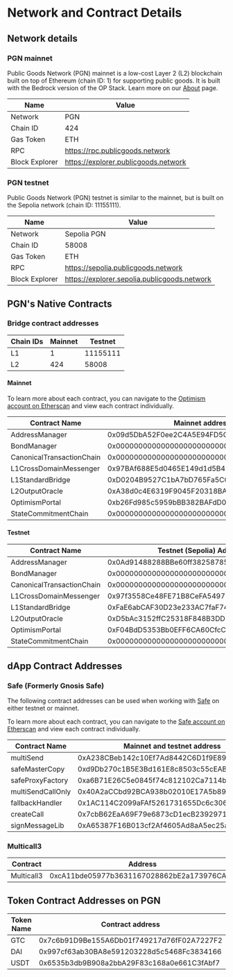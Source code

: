 # Network and Contract Details

## Network details

### PGN mainnet

Public Goods Network (PGN) mainnet is a low-cost Layer 2 (L2) blockchain built on top of Ethereum (chain ID: 1) for supporting public goods. It is built with the Bedrock version of the OP Stack. Learn more on our [About](/about) page.

| Name           | Value                                |
| -------------- | ------------------------------------ |
| Network        | PGN                                  |
| Chain ID       | 424                                  |
| Gas Token      | ETH                                  |
| RPC            | https://rpc.publicgoods.network      |
| Block Explorer | https://explorer.publicgoods.network |

### PGN testnet

Public Goods Network (PGN) testnet is similar to the mainnet, but is built on the Sepolia network (chain ID: 11155111). 

| Name           | Value                                        |
| -------------- | -------------------------------------------- |
| Network        | Sepolia PGN                                  |
| Chain ID       | 58008                                        |
| Gas Token      | ETH                                          |
| RPC            | https://sepolia.publicgoods.network          |
| Block Explorer | https://explorer.sepolia.publicgoods.network |

## PGN's Native Contracts

### Bridge contract addresses

| Chain IDs | Mainnet | Testnet  |
| --------- | ------- | -------- |
| L1        | 1       | 11155111 |
| L2        | 424     | 58008    |

#### Mainnet

To learn more about each contract, you can navigate to the [Optimism account on Etherscan](https://etherscan.io/accounts/label/optimism) and view each contract individually. 

| Contract Name             | Mainnet address                            |
| ------------------------- | ------------------------------------------ |
| AddressManager            | 0x09d5DbA52F0ee2C4A5E94FD5C802bD74Ca9cAD3e |
| BondManager               | 0x0000000000000000000000000000000000000000 |
| CanonicalTransactionChain | 0x0000000000000000000000000000000000000000 |
| L1CrossDomainMessenger    | 0x97BAf688E5d0465E149d1d5B497Ca99392a6760e |
| L1StandardBridge          | 0xD0204B9527C1bA7bD765Fa5CCD9355d38338272b |
| L2OutputOracle            | 0xA38d0c4E6319F9045F20318BA5f04CDe94208608 |
| OptimismPortal            | 0xb26Fd985c5959bBB382BAFdD0b879E149e48116c |
| StateCommitmentChain      | 0x0000000000000000000000000000000000000000 |

#### Testnet

| Contract Name             | Testnet (Sepolia) Address                  |
| ------------------------- | ------------------------------------------ |
| AddressManager            | 0x0Ad91488288BBe60ff38258785568A6D1EB3B983 |
| BondManager               | 0x0000000000000000000000000000000000000000 |
| CanonicalTransactionChain | 0x0000000000000000000000000000000000000000 |
| L1CrossDomainMessenger    | 0x97f3558Ce48FE71B8CeFA5497708A49531D5A8E1 |
| L1StandardBridge          | 0xFaE6abCAF30D23e233AC7faF747F2fC3a5a6Bfa3 |
| L2OutputOracle            | 0xD5bAc3152ffC25318F848B3DD5dA6C85171BaEEe |
| OptimismPortal            | 0xF04BdD5353Bb0EFF6CA60CfcC78594278eBfE179 |
| StateCommitmentChain      | 0x0000000000000000000000000000000000000000 |


## dApp Contract Addresses

### Safe (Formerly Gnosis Safe)

The following contract addresses can be used when working with [Safe](https://safe.global/) on either testnet or mainnet.

To learn more about each contract, you can navigate to the [Safe account on Etherscan](https://etherscan.io/accounts/label/safe-formerly-gnosis-safe) and view each contract individually. 

| Contract Name            | Mainnet and testnet address                |
| ------------------------ | ------------------------------------------ |
| multiSend                | 0xA238CBeb142c10Ef7Ad8442C6D1f9E89e07e7761 |
| safeMasterCopy           | 0xd9Db270c1B5E3Bd161E8c8503c55cEABeE709552 |
| safeProxyFactory         | 0xa6B71E26C5e0845f74c812102Ca7114b6a896AB2 |
| multiSendCallOnly        | 0x40A2aCCbd92BCA938b02010E17A5b8929b49130D |
| fallbackHandler          | 0x1AC114C2099aFAf5261731655Dc6c306bFcd4Dbd |
| createCall               | 0x7cbB62EaA69F79e6873cD1ecB2392971036cFAa4 |
| signMessageLib           | 0xA65387F16B013cf2Af4605Ad8aA5ec25a2cbA3a2 |

### Multicall3 

| Contract                 | Address                                    |
| ------------------------ | ------------------------------------------ |
| Multicall3               | 0xcA11bde05977b3631167028862bE2a173976CA11 |


## Token Contract Addresses on PGN

| Token Name         | Contract address                           |
| ------------------ | ------------------------------------------ |
| GTC                | 0x7c6b91D9Be155A6Db01f749217d76fF02A7227F2 |
| DAI                | 0x997cf63ab30BA8e591203228d5c5468Fc3834166 |
| USDT               | 0x6535b3db9B908a2bbA29F83c168a0e661C3fAbf7 |

